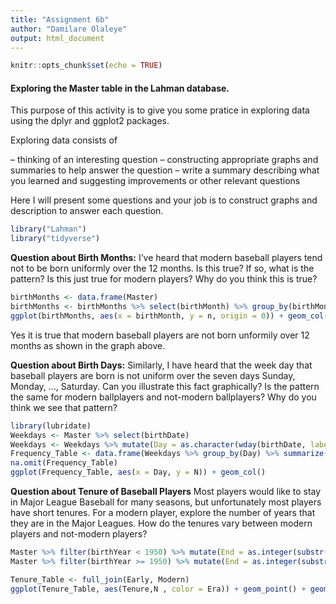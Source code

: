 ```yaml
---
title: "Assignment 6b"
author: "Damilare Olaleye"
output: html_document
---
```


```r
knitr::opts_chunk$set(echo = TRUE)
```

#### Exploring the Master table in the Lahman database.

This purpose of this activity is to give you some pratice in exploring data using the dplyr and ggplot2 packages.

Exploring data consists of 

-- thinking of an interesting question
-- constructing appropriate graphs and summaries to help answer the question
-- write a summary describing what you learned and suggesting improvements or other relevant questions

Here I will present some questions and your job is to construct graphs and description to answer each question.


```r
library("Lahman")
library("tidyverse")
```

**Question about Birth Months:**  I've heard that modern baseball players tend not to be born uniformly over the 12 months.  Is this true?  If so, what is the pattern?  Is this just true for modern players?  Why do you think this is true?
```r
birthMonths <- data.frame(Master)
birthMonths <- birthMonths %>% select(birthMonth) %>% group_by(birthMonth) %>% summarise(n = sum(birthMonth)) %>% na.omit()
ggplot(birthMonths, aes(x = birthMonth, y = n, origin = 0)) + geom_col()
```

Yes it is true that modern baseball players are not born unformily over 12 months as shown in the graph above. 


**Question about Birth Days:** Similarly, I have heard that the week day that baseball players are born is not uniform over the seven days Sunday, Monday, ..., Saturday.  Can you illustrate this fact graphically?  Is the pattern the same for modern ballplayers and not-modern ballplayers?  Why do you think we see that pattern?

```r
library(lubridate)
Weekdays <- Master %>% select(birthDate)
Weekdays <- Weekdays %>% mutate(Day = as.character(wday(birthDate, label = T, abbr = F)))
Frequency_Table <- data.frame(Weekdays %>% group_by(Day) %>% summarize(N = n()))
na.omit(Frequency_Table)
ggplot(Frequency_Table, aes(x = Day, y = N)) + geom_col()
```

**Question about Tenure of Baseball Players**  Most players would like to stay in Major League Baseball for many seasons, but unfortunately most players have short tenures.  For a modern player, explore the number of years that they are in the Major Leagues.  How do the tenures vary between modern players and not-modern players?

```r
Master %>% filter(birthYear < 1950) %>% mutate(End = as.integer(substr(finalGame, 1, 4)), Start = as.integer(substr(debut, 1, 4)), Tenure = End - Start + 1) %>% group_by(Tenure) %>% summarize(N = n()) %>% mutate(Era = "Early" ) -> Early
Master %>% filter(birthYear >= 1950) %>% mutate(End = as.integer(substr(finalGame, 1, 4)), Start = as.integer(substr(debut, 1, 4)), Tenure = End - Start + 1) %>% group_by(Tenure) %>% summarise(N = n()) %>% mutate(Era = "Modern" ) -> Modern

Tenure_Table <- full_join(Early, Modern)
ggplot(Tenure_Table, aes(Tenure,N , color = Era)) + geom_point() + geom_smooth(se = F)

```

